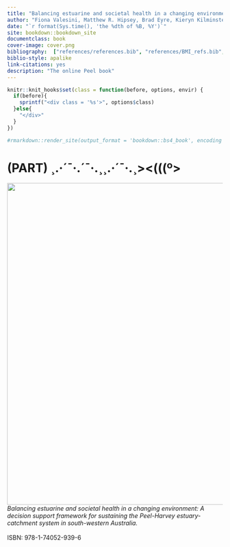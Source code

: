 ```yaml
--- 
title: "Balancing estuarine and societal health in a changing environment"
author: "Fiona Valesini, Matthew R. Hipsey, Brad Eyre, Kieryn Kilminster, Paul Plummer, Mike Elliott, Chris Hallett, Peisheng Huang, Brendan Busch, Naomi Wells, Karl Hennig, Sorcha Cronin-O’Reilly, Mustefa Reshid, Oliver Krumholz, Julia Horsley and Jill Trinh"
date: "`r format(Sys.time(), 'the %dth of %B, %Y')`"
site: bookdown::bookdown_site
documentclass: book
cover-image: cover.png
bibliography:  ["references/references.bib", "references/BMI_refs.bib", "references/all_refs.bib"]
biblio-style: apalike
link-citations: yes
description: "The online Peel book"
---
```


```r
knitr::knit_hooks$set(class = function(before, options, envir) {
  if(before){
    sprintf("<div class = '%s'>", options$class)
  }else{
    "</div>"
  }
})

#rmarkdown::render_site(output_format = 'bookdown::bs4_book', encoding = 'UTF-8')
```

# (PART)  ¸.·´¯·.´¯·.¸¸.·´¯·.¸><(((º>  {-} 


::: {.body-text width="100%"}

![](cover.png){.cover width="750"} *Balancing estuarine and societal health in a changing environment: A decision support framework for sustaining the Peel-Harvey estuary-catchment system in south-western Australia.*
<br>
<br>
ISBN: 978-1-74052-939-6
<br>
<br>
<br>
<br>
<br>
<br>
<br>
<br>

:::



